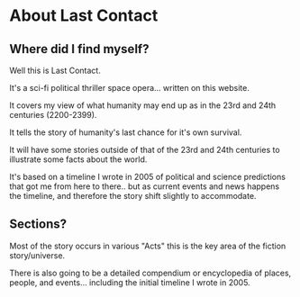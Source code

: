 # About Last Contact

## Where did I find myself?

Well this is Last Contact.

It's a sci-fi political thriller space opera... written on this website.

It covers my view of what humanity may end up as in the 23rd and 24th centuries (2200-2399).

It tells the story of humanity's last chance for it's own survival.

It will have some stories outside of that of the 23rd and 24th centuries to illustrate some facts about the world.

It's based on a timeline I wrote in 2005 of political and science predictions that got me from here to there.. but as current events and news happens the timeline, and therefore the story shift slightly to accommodate.

## Sections?

Most of the story occurs in various "Acts" this is the key area of the fiction story/universe.

There is also going to be a detailed compendium or encyclopedia of places, people, and events... including the initial timeline I wrote in 2005.
